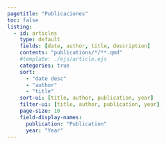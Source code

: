 ```yaml
---
pagetitle: "Publicaciones"
toc: false
listing:
  - id: articles
    type: default
    fields: [date, author, title, description]
    contents: "publications/*/**.qmd"
    #template: ./ejs/article.ejs
    categories: true
    sort:
      - "date desc"
      - "author"
      - "title"
    sort-ui: [title, author, publication, year]
    filter-ui: [title, author, publication, year]
    page-size: 10
    field-display-names: 
      publication: "Publication"
      year: "Year"
---
```


:::{#articles}
:::